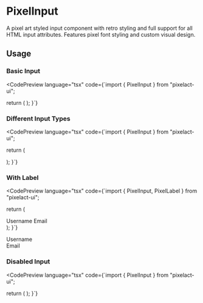 
# PixelInput

A pixel art styled input component with retro styling and full support for all HTML input attributes. Features pixel font styling and custom visual design.

## Usage

### Basic Input

<CodePreview 
  language="tsx"
  code={`import { PixelInput } from "pixelact-ui";

  return (
    <PixelInput 
      placeholder="Enter your text..."
      type="text"
    />
  );
}`}
>
  <PixelInput placeholder="Enter your text..."  />
</CodePreview>

### Different Input Types

<CodePreview 
  language="tsx"
  code={`import { PixelInput } from "pixelact-ui";

  return (
    <div>
      <PixelInput type="text" placeholder="Text input" />
      <PixelInput type="password" placeholder="Password input" />
    </div>
  );
}`}
>
  <div style={{ display: "flex", flexDirection: "column", gap: "8px" }}>
    <PixelInput type="text" placeholder="Text input" />
    <PixelInput type="password" placeholder="Password input" />
  </div>
</CodePreview>

### With Label
<CodePreview 
  language="tsx"
  code={`import { PixelInput, PixelLabel } from "pixelact-ui";

  return (
    <div>
      <PixelLabel htmlFor="username">Username</PixelLabel>
      <PixelInput 
        id="username"
        type="text"
        placeholder="Enter your username"
        required
      />
      <PixelLabel htmlFor="email">Email</PixelLabel>
      <PixelInput 
        id="email"
        type="email"
        placeholder="Enter your email"
        required
      />
    </div>
  );
}`}
>
  <div className="flex flex-col gap-2">
    <div>
    <PixelLabel htmlFor="username">Username</PixelLabel>
    <PixelInput 
      id="username"
      type="text"
      placeholder="Enter your username"
      required
    />
    </div>
    <div>
    <PixelLabel htmlFor="email">Email</PixelLabel>
    <PixelInput 
      id="email"
      type="email"
      placeholder="Enter your email"
      required
    />
    </div>
  </div>
</CodePreview>

### Disabled Input

<CodePreview 
  language="tsx"
  code={`import { PixelInput } from "pixelact-ui";

  return (
    <PixelInput 
      disabled
      placeholder="Disabled input"
    />
  );
}`}
>
  <PixelInput disabled  placeholder="Disabled input" />
</CodePreview>

